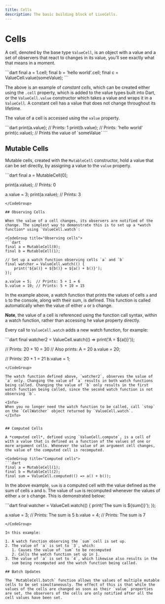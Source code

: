 ```yaml
---
title: Cells
description: The basic building block of LiveCells.
---
```


# Cells

A cell, denoted by the base type `ValueCell`, is an object with a
value and a set of observers that react to changes in its value,
you'll see exactly what that means in a moment.

<CodeGroup title="Creating cells">
```dart
final a = 1.cell;
final b = 'hello world'.cell;
final c = ValueCell.value(someValue);
```
</CodeGroup>

The above is an example of *constant cells*, which can be created
either using the `.cell` property, which is added to the value types
built into Dart, or the `ValueCell.value` constructor which takes a
value and wraps it in a `ValueCell`. A constant cell has a value that
does not change throughout its lifetime. 

The value of a cell is accessed using the `value` property.

<CodeGroup title="Accessing cell values">
```dart
print(a.value); // Prints: 1
print(b.value); // Prints: 'hello world'
print(c.value); // Prints the value of `someValue`
```
</CodeGroup>

## Mutable Cells

Mutable cells, created with the `MutableCell` constructor, hold a
value that can be set directly, by assigning a value to the `value`
property.

<CodeGroup title="Creating mutable cells">
```dart
final a = MutableCell(0);

print(a.value); // Prints: 0

a.value = 3;
print(a.value); // Prints: 3
```
</CodeGroup>

## Observing Cells

When the value of a cell changes, its observers are notified of the
change. The simplest way to demonstrate this is to set up a *watch
function* using `ValueCell.watch`:

<CodeGroup title="Observing cells">
```dart
final a = MutableCell(0);
final b = MutableCell(1);

// Set up a watch function observing cells `a` and `b`
final watcher = ValueCell.watch(() {
	print('${a()} + ${b()} = ${a() + b()}');
});

a.value = 5;  // Prints: 5 + 1 = 6
b.value = 10; // Prints: 5 + 10 = 15
```
</CodeGroup>


In the example above, a watch function that prints the values of cells
`a` and `b` to the console, along with their sum, is defined. This
function is called automatically when the value of either `a` or `b`
change. 

**Note**, the value of a cell is referenced using the function call
syntax, within a watch function, rather than accessing he value
property directly.

Every call to `ValueCell.watch` adds a new watch function, for
example:

<CodeGroup title="Multiple watch functions">
```dart
final watcher2 = ValueCell.watch(() => print('A = ${a()}'));

// Prints: 20 + 10 = 30
// Also prints: A = 20
a.value = 20;

// Prints: 20 + 1 = 21
b.value = 1;
```
</CodeGroup>

The watch function defined above, `watcher2`, observes the value of
`a` only. Changing the value of `a` results in both watch functions
being called. Changing the value of `b` only results in the first
watch function being called, since the second watch function is not
observing `b`.

<Info>
When you no longer need the watch function to be called, call `stop`
on the `CellWatcher` object returned by `ValueCell.watch`.
</Info>


## Computed Cells

A *computed cell*, defined using `ValueCell.compute`, is a cell of
with a value that is defined as a function of the values of one or
more argument cells. Whenever the value of an argument cell changes,
the value of the computed cell is recomputed.

<CodeGroup title="Computed cells">
```dart
final a = MutableCell(1);
final b = MutableCell(2);
final sum = ValueCell.computed(() => a() + b());
```
</CodeGroup>

In the above example, `sum` is a computed cell with the value defined
as the sum of cells `a` and `b`. The value of `sum` is recomputed
whenever the values of either `a` or `b` change. This is demonstrated
below:

<CodeGroup title="Computed cells">
```dart
final watcher = ValueCell.watch(() {
	print('The sum is ${sum()}');
});

a.value = 3; // Prints: The sum is 5
b.value = 4; // Prints: The sum is 7
```
</CodeGroup>

In this example:

1. A watch function observing the `sum` cell is set up.
2. The value of `a` is set to `3`, which:
   1. Causes the value of `sum` to be recomputed
   2. Calls the watch function set up in 1.
3. The value of `a` is set to `4`, which likewise also results in the
   sum being recomputed and the watch function being called.

## Batch Updates

The `MutableCell.batch` function allows the values of multiple mutable
cells to be set simultaneously. The effect of this is that while the
values of the cells are changed as soon as their `value` properties
are set, the observers of the cells are only notified after all the
cell values have been set.

